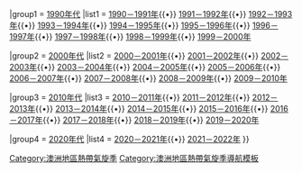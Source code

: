 {{Navbox
|name    = 澳洲地區熱帶氣旋季
|title   = [[澳洲地區熱帶氣旋季]]
|image   = [[File:Global tropical cyclone tracks-edit2.jpg|160px]]
|style   = width:100%
|liststyle = text-align:center;
<includeonly>|above = {{#switch:{{{above|}}}
|=[[{{PAGENAME}}]]
|no|n=
}}</includeonly>

|group1  = [[1990年代]]
|list1   = [[1990－1991年澳洲地區熱帶氣旋季|1990－1991年]]{{•}} [[1991－1992年澳洲地區熱帶氣旋季|1991－1992年]]{{•}} [[1992－1993年澳洲地區熱帶氣旋季|1992－1993年]]{{•}} [[1993－1994年澳洲地區熱帶氣旋季|1993－1994年]]{{•}} [[1994－1995年澳洲地區熱帶氣旋季|1994－1995年]]{{•}} [[1995－1996年澳洲地區熱帶氣旋季|1995－1996年]]{{•}} [[1996－1997年澳洲地區熱帶氣旋季|1996－1997年]]{{•}} [[1997－1998年澳洲地區熱帶氣旋季|1997－1998年]]{{•}} [[1998－1999年澳洲地區熱帶氣旋季|1998－1999年]]{{•}} [[1999－2000年澳洲地區熱帶氣旋季|1999－2000年]]

|group2  = [[2000年代]]
|list2   = [[2000－2001年澳洲地區熱帶氣旋季|2000－2001年]]{{•}} [[2001－2002年澳洲地區熱帶氣旋季|2001－2002年]]{{•}} [[2002－2003年澳洲地區熱帶氣旋季|2002－2003年]]{{•}} [[2003－2004年澳洲地區熱帶氣旋季|2003－2004年]]{{•}} [[2004－2005年澳洲地區熱帶氣旋季|2004－2005年]]{{•}} [[2005－2006年澳洲地區熱帶氣旋季|2005－2006年]]{{•}} [[2006－2007年澳洲地區熱帶氣旋季|2006－2007年]]{{•}} [[2007－2008年澳洲地區熱帶氣旋季|2007－2008年]]{{•}} [[2008－2009年澳洲地區熱帶氣旋季|2008－2009年]]{{•}} [[2009－2010年澳洲地區熱帶氣旋季|2009－2010年]]

|group3  = [[2010年代]]
|list3   = [[2010－2011年澳洲地區熱帶氣旋季|2010－2011年]]{{•}} [[2011－2012年澳洲地區熱帶氣旋季|2011－2012年]]{{•}} [[2012－2013年澳洲地區熱帶氣旋季|2012－2013年]]{{•}} [[2013－2014年澳洲地區熱帶氣旋季|2013－2014年]]{{•}} [[2014－2015年澳洲地區熱帶氣旋季|2014－2015年]]{{•}} [[2015－2016年澳洲地區熱帶氣旋季|2015－2016年]]{{•}} [[2016－2017年澳洲地區熱帶氣旋季|2016－2017年]]{{•}} [[2017－2018年澳洲地區熱帶氣旋季|2017－2018年]]{{•}} [[2018－2019年澳洲地區熱帶氣旋季|2018－2019年]]{{•}} [[2019－2020年澳洲地區熱帶氣旋季|2019－2020年]]


|group4  = [[2020年代]]
|list4   = [[2020－2021年澳洲地區熱帶氣旋季|2020－2021年]]{{•}} [[2021－2022年澳洲地區熱帶氣旋季|2021－2022年]]
}}[[Category:澳洲地區熱帶氣旋季]]
<noinclude>[[Category:澳洲地區熱帶氣旋季導航模板]]</noinclude>
